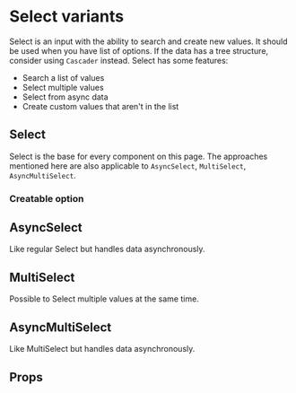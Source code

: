 
# Select variants

Select is an input with the ability to search and create new values. It should be used when you have list of options. If the data has a tree structure, consider using `Cascader` instead.
Select has some features:

- Search a list of values
- Select multiple values
- Select from async data
- Create custom values that aren't in the list

## Select

Select is the base for every component on this page. The approaches mentioned here are also applicable to `AsyncSelect`, `MultiSelect`, `AsyncMultiSelect`.

### Creatable option

## AsyncSelect

Like regular Select but handles data asynchronously.

## MultiSelect

Possible to Select multiple values at the same time.

## AsyncMultiSelect

Like MultiSelect but handles data asynchronously.

## Props

<Props of={Select} />

